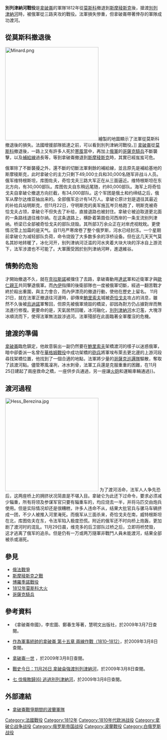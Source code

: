 {{Infobox Military Conflict
|conflict=別列津納河戰役
|partof=[[俄法戰爭|俄法戰爭]]
|image=[[Image:Berezyna.jpg|300px]]
|caption=''拿破崙搶渡別列津納河''<br>1866年由{{tsl|en|January Suchodolski|亞努阿雷·蘇霍多爾斯基}}所繪製<br>為一幅[[油畫|油畫]]，現藏於[[波茲南|波茲南]]的國家博物館。
|date=1812年11月26日 - 11月29日 
|place=[[別列津納河|別列津納河]](位於今日的[[鮑里索夫|鮑里索夫]])
|result=法軍戰略勝利（撤離大量軍隊）
|combatant1=[[Image:Flag_of_France.svg|22px]] [[法蘭西第一帝國|法蘭西第一帝國]]
|combatant2=[[Image:Flag_of_Russia.svg|22px]] [[俄羅斯帝國|俄羅斯帝國]]
|commander1=[[Image:Flag_of_France.svg|22px]] [[拿破崙·波拿巴|拿破崙·波拿巴]]<br>[[File:Flag_of_France.svg|22px]] [[尼古拉·夏尔·乌迪诺|尼古拉·乌迪诺]]<br>[[File:Flag_of_France.svg|22px]] [[克劳德·皮尔林·维克托|克劳德·维克托]]<br>[[File:Flag_of_France.svg|22px]] [[米歇尔·内伊|米歇尔·内伊]]
|commander2=[[Image:Flag_of_Russia.svg|22px]] [[米哈伊爾·庫圖佐夫|米哈伊爾·庫圖佐夫]]<br>
[[Image:Flag_of_Russia.svg|22px]] [[潘維爾·奇恰戈夫|潘維爾·奇恰戈夫]]<br>
[[Image:Flag_of_Russia.svg|22px]] 葉菲姆·查普利茨
|strength1=49,000名戰鬥部隊<br>250-300門大砲{{sfn|Chandler|1966|p= 841}}
----30,000名隨軍非戰鬥人員
|strength2=86,500名戰鬥部隊{{sfn|Riehn|1990|p= 387}}
|casualties1=13,000-22,000{{sfn|Chambray|1823|p= 300}}名戰鬥部隊傷亡或被俘
----10,000-20,000名隨軍非戰鬥人員傷亡或被俘<br>25门加农炮 
|casualties2=10,000名戰鬥部隊死亡{{sfn|Chandler|1966|p= 846}}<br>大量戰鬥部隊受傷{{sfn|Chandler|1966|p= 846}}
}}
{{Campaignbox Napoleon's invasion of Russia}} 
'''別列津納河戰役'''是[[拿破崙|拿破崙]]的軍隊1812年從[[莫斯科|莫斯科]]撤退到[[斯摩稜斯克|斯摩稜斯克]]後，搶渡[[別列津納河|別列津納河]]時，被俄軍從三路夹攻的戰役。法軍損失慘重，但拿破崙帶著倖存的軍隊成功渡河。

== 從莫斯科撤退後 ==
[[Image:Minard.png|300px]]繪製的地圖顯示了法軍從莫斯科撤退後的損失。法國增援部隊抵達之前，可以看到別列津納河戰役。]]
[[拿破崙|拿破崙]]從[[莫斯科|莫斯科]]撤退後，一路上又有許多人死於[[寒風|寒風]]當中，再加上[[俄軍|俄軍]]的[[哥薩克騎兵|哥薩克騎兵]]不斷襲擊，以及[[補給線|補給線]]過長等，等到拿破崙撤退到[[斯摩稜斯克|斯摩稜斯克]]時，其實已經岌岌可危。

俄軍除了不斷襲擾之外，還不斷的切斷法軍剩餘的補給線，並且原先是補給基地的斯摩稜斯克，此时拿破仑的主力只剩下49,000士兵和30,000名随军非战斗人员。俄军维特根斯坦，库图佐夫，奇恰戈夫三路大军正在从三面逼近。维特根斯坦在东北方向，有30,000部队。库图佐夫自东稍远尾随，约80,000部队。海军上将奇恰戈夫自拿破仑撤退方向拦截，有34,000部队。这个军团是俄土和约缔结之后，俄军从摩尔达维亚抽出来的。全部俄军总计有14万人。拿破仑原计划是退往其最近的补给兵站明斯克，但11月22日，守明斯克的奥军施瓦岑贝格跑了，明斯克被奇恰戈夫占领，拿破仑不但失去了补给，直接退路也被封住。拿破仑被迫取道更北面的一条路线退往维尔纳。在这条退路上，横卧着第聂伯河西岸的一条支流别列津纳。桥梁已全部被奇恰戈夫的部队烧毁。其所部3万余众正在对岸虎视眈眈。更使情况雪上加霜的是天气。自11月严寒席卷了整个俄罗斯，河水已经封冻。一个星期前拿破仑为减轻部队负荷，命令烧毁了大多数多余的浮桥设备。但在这几天天气莫名其妙地转暖了，冰化河开，别列津纳河泛滥的河水夹着大块大块的浮冰自上游流下，法军涉渡也不可能了。大軍團受困於别列津纳河畔，進退維谷。

== 情勢的危殆 ==
才開始撤退不久，就在[[克拉斯諾|克拉斯諾]]被擋住了去路，拿破崙動用[[達武|達武]]軍和近衛軍才與[[歐仁親王|歐仁親王]]共同擊退俄軍。而[[內伊|內伊]]指揮的後衛部隊也一度被俄軍切斷，經過一翻苦戰才終於殺出重圍，與主力會合，而內伊漂亮的撤退行動，使他在歷史上留名。
11月21日，就在法軍正撤退往河邊時，卻傳來[[鮑里索夫|鮑里索夫]]城被[[奇恰戈夫|奇恰戈夫]]攻占的消息，雖然不久後被[[烏迪諾|烏迪諾]]軍奪回，但原先被俄軍燒毀的橋梁，卻因為對方仍占據對岸而無法進行修復。更要命的是，天氣居然回暖，冰河融化，[[別列津納河|別列津納河]]水氾濫，大塊浮冰順流而下，使得法軍無法跋涉過河。法軍殘部在此面臨著全軍覆沒的危機。

== 搶渡的準備 ==
[[拿破崙|拿破崙]]臨危鎮定，他故意裝出一副仍然要在[[鮑里索夫|鮑里索夫]]架橋渡河的樣子以迷惑俄軍，暗中卻委派一名曾在[[華格姆戰役|華格姆戰役]]中成功架橋的[[砲兵|砲兵]]將軍埃布萊去更北邊的上游河段尋找架橋位置，他找到了一個合適的地點，法軍將少量的[[哥薩克巡邏隊|哥薩克巡邏隊]]驅散，奪取了該渡河點。儘管寒風凜冽，冰水刺骨，法軍工兵還是克服重重的困難，在11月25日建起了兩座救命之橋，一座供步兵通過，另一座讓[[火砲|火砲]]和運輸車輛通過}}。

== 渡河過程 ==
[[File:Hess_Berezina.jpg|300px]]
为了渡河活命，法军人人争先恐后，这两座桥上的拥挤状况简直是不堪入目。拿破仑为此还下过命令，要求必须减少辎重，所有将领及参谋军官只要有辎重车的，均应烧去一半，并将马匹交由炮兵使用。但是实际情况却还是很糟糕，许多人违命不从，结果大批官兵与骡马车辆挤成一团，不少人被推入河里淹死。而俄军从三面杀来，奇恰戈夫在南，威特根斯坦在北，库图佐夫在东，令法军陷入极度恐慌。附近的俄军还不时向桥上炮轰，更加剧了渡河时的混乱。11月29日晨，维克多的后卫部队过桥之后，立即将桥焚毁，这才逃离了俄军的追杀。但是仍有一万或两万隨軍非戰鬥人員未能渡河，结果全部被杀或溺死。

== 參見 ==
*[[俄法戰爭|俄法戰爭]]
*[[斯摩稜斯克之戰|斯摩稜斯克之戰]]
*[[博羅季諾戰役|博羅季諾戰役]]
*[[1812年莫斯科大火|1812年莫斯科大火]]
*[[哥薩克騎兵|哥薩克騎兵]]
== 參考資料 ==
{{ReflistH}}
*《拿破崙帝國》，李宏圖、鄭春生等著，慧明文出版社，於2009年3月7日查閱。
*{{zh-tw}} [http://tw.myblog.yahoo.com/jw!s.LEIjqWERnO2wqPDnPdif2tnPU-/article?mid=696&prev=697&next=695&l=a&fid=46 作為軍事統帥的拿破崙 第十五章 兩線作戰（1810–1812）]{{dead link|date=2018年2月 |bot=InternetArchiveBot |fix-attempted=yes }}，於2009年3月8日查閱。
*{{zh-tw}}[http://blog.udn.com/ChenBoDa/439285 拿破崙一世] {{Wayback|url=http://blog.udn.com/ChenBoDa/439285 |date=20210721064930 }}，於2009年3月8日查閱。
*{{zh-tw}}[http://news.ifeng.com/mil/200811/1126_235_895765.shtml 戰史今日：11月26日 拿破侖強渡別列津納河]{{Wayback|url=http://news.ifeng.com/mil/200811/1126_235_895765.shtml |date=20190612133720 }}，於2009年3月8日查閱。
*{{zh-cn}}[http://www.napolun.com/napoleon/biography/b1/part_7_6.htm 七 伐俄敗歸(6) 逃過別列津納河]{{Wayback|url=http://www.napolun.com/napoleon/biography/b1/part_7_6.htm |date=20081223230901 }}，於2009年3月8日查閱。
{{ReflistF}}

==外部連結==
*{{en}}[https://web.archive.org/web/20051214183008/http://web2.airmail.net/napoleon/polish_army.html 拿破崙戰爭期間的波蘭軍隊]

{{Napoleonic Wars}}
{{Authority control}}
[[Category:法國戰役|Category:法國戰役]]
[[Category:1812年|Category:1812年]]
[[Category:1810年代欧洲战役|Category:1810年代欧洲战役]]
[[Category:拿破仑战争战役|Category:拿破仑战争战役]]
[[Category:俄罗斯帝国战役|Category:俄罗斯帝国战役]]
[[Category:波蘭戰役|Category:波蘭戰役]]
[[Category:白俄罗斯战役|Category:白俄罗斯战役]]